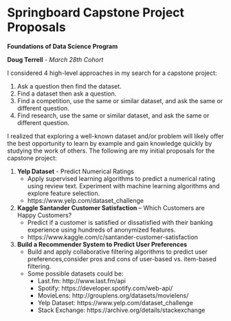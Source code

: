 # Springboard Capstone Project Proposals

**Foundations of Data Science Program**

**Doug Terrell** - *March 28th Cohort*

I considered 4 high-level approaches in my search for a capstone project:

1.	Ask a question then find the dataset.
2.	Find a dataset then ask a question.
3.	Find a competition, use the same or similar dataset, and ask the same or different question.
4.	Find research, use the same or similar dataset, and ask the same or different question.

I realized that exploring a well-known dataset and/or problem will likely offer the best opportunity to learn by example and gain knowledge quickly by studying the work of others.  The following are my initial proposals for the capstone project:

1.	**Yelp Dataset** - Predict Numerical Ratings
    * Apply supervised learning algorithms to predict a numerical rating using review text.  Experiment with machine learning algorithms and explore feature
    selection.
    * https://www.yelp.com/dataset_challenge

2.	**Kaggle Santander Customer Satisfaction** – Which Customers are Happy Customers?
    * Predict if a customer is satisfied or dissatisfied with their banking
    experience using hundreds of anonymized features.
    * https://www.kaggle.com/c/santander-customer-satisfaction

3.	**Build a Recommender System to Predict User Preferences**
    * Build and apply collaborative filtering algorithms to predict user         
    preferences,consider pros and cons of user-based vs. item-based filtering.  
    * Some possible datasets could be:
      * Last.fm: http://www.last.fm/api 
      * Spotify: https://developer.spotify.com/web-api/
      * MovieLens: http://grouplens.org/datasets/movielens/
      * Yelp Dataset: https://www.yelp.com/dataset_challenge
      * Stack Exchange: https://archive.org/details/stackexchange
